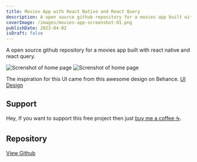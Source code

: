 ```yaml
---
title: Movies App with React Native and React Query
description: A open source github repository for a movies app built with react native and react query.
coverImage: /images/movies-app-screenshot-01.png
publishDate: 2023-04-02
isDraft: false
---
```


A open source github repository for a movies app built with react native and react query.

![Screnshot of home page](/images/movies-app-screenshot-01.png)
![Screnshot of home page](/images/movies-app-screenshot-02.png)

The inspiration for this UI came from this awesome design on Behance. [UI Design](https://www.behance.net/gallery/158296131/Flex-Streaming-app)

## Support

Hey, If you want to support this free project then just [buy me a coffee ☕](https://buymeacoffee.com/rohid).

## Repository

[View Github](https://github.com/iam-rohid/flex-ui-react-native?ref=rohid.dev)
